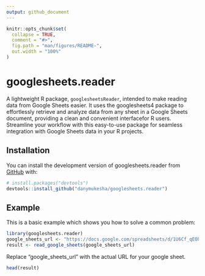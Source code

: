 ---
output: github_document
---

<!-- README.md is generated from README.Rmd. Please edit that file -->

```{r, include = FALSE}
knitr::opts_chunk$set(
  collapse = TRUE,
  comment = "#>",
  fig.path = "man/figures/README-",
  out.width = "100%"
)
```

# googlesheets.reader

<!-- badges: start -->
<!-- badges: end -->

A lightweight R package, `googlesheetsReader`, intended to make reading data from Google Sheets easier. It uses the googlesheets4 package to effortlessly retrieve and analyze data from any sheet in a Google Sheets document, providing a clean and convenient interfacefor R users. Streamline your workflow with this easy-to-use package for seamless integration with Google Sheets data in your R projects.

## Installation

You can install the development version of googlesheets.reader from [GitHub](https://github.com/) with:

```{r}
# install.packages("devtools")
devtools::install_github("danymukesha/googlesheets.reader")
```

## Example

This is a basic example which shows you how to solve a common problem:

```{r example}
library(googlesheets.reader)
google_sheets_url <- "https://docs.google.com/spreadsheets/d/1U6Cf_qEOhiR9AZqTqS3mbMF3zt2db48ZP5v3rkrAEJY/edit#gid=780868077"
result <- read_google_sheets(google_sheets_url)
```

Replace "google_sheets_url" with the actual URL for your google sheet.

```{r}
head(result)
```

